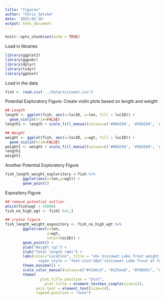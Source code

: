 ```yaml
---
title: "figures"
author: "Chris_Setzke"
date: '2023-02-18'
output: html_document
---
```


```r
knitr::opts_chunk$set(echo = TRUE)
```

Load in libraries
```r
library(ggplot2)
library(ggpubr)
library(dplyr)
library(tidyr)
library(ggtext)
```

Load in the data
```r
fish <- read.csv('../data/siscowet.csv')
```

Potential Exploratory Figure: Create violin plots based on length and weight
```r
## Length
length <- ggplot(fish, aes(x=locID, y=len, fill = locID)) + 
  geom_violin(trim=FALSE)
length1 <- length + scale_fill_manual(values=c('#00429d', '#5681b9', '#93c4d2', '#ffffe0'))

## Weight
weight <- ggplot(fish, aes(x=locID, y=wgt, fill = locID)) + 
  geom_violin(trim=FALSE)
weight1 <- weight + scale_fill_manual(values=c('#00429d', '#5681b9', '#93c4d2', '#ffffe0'))
length1
weight1
```

Another Potential Exploratory Figure
```r
fish_length_weight_exploritory <-fish %>%
        ggplot(aes(x=len,y=wgt)) +
        geom_point()
```

Expository Figure
```r
## remove potential outlier
which(fish$wgt > 15000)
fish_no_high_wgt <- fish[-541,]

## create figure
fish_length_weight_expository <- fish_no_high_wgt %>%
        ggplot(aes(x=len,
                   y=wgt,
                   color=locID)) +
        geom_point() + 
        ylab("Weight (g)") + 
        xlab("Total length (mm)") + 
        labs(color="Location", title = "<b> Siscowet Lake Trout weight increases with length in Michigan waters of Lake Superior</b><br>
               <span style = 'font-size:10pt'>Siscowet Lake Trout at four locations, <span style='color:#41b6c4'>Blind Sucker</span>, <span style='color:#225ea8'>Deer Park </span>, <span style='color:#fd8d3c'>Grand Marais </span>, and <span style='color:#e31a1c'>Little Lake Harbor</span>, have weights that increase with length. </span>") +
        theme_minimal() + 
        scale_color_manual(values=c("#41b6c4", "#225ea8", "#fd8d3c", "#e31a1c")) + 
        theme(
                plot.title.position = "plot",
                  plot.title = element_textbox_simple(size=12),
              axis.text = element_text(size=14),
              legend.position = "none")
```


